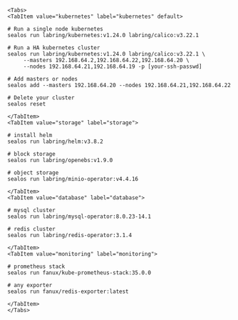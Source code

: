 
```mdx-code-block
<Tabs>
<TabItem value="kubernetes" label="kubernetes" default>
```

```shell
# Run a single node kubernetes
sealos run labring/kubernetes:v1.24.0 labring/calico:v3.22.1

# Run a HA kubernetes cluster
sealos run labring/kubernetes:v1.24.0 labring/calico:v3.22.1 \
     --masters 192.168.64.2,192.168.64.22,192.168.64.20 \
     --nodes 192.168.64.21,192.168.64.19 -p [your-ssh-passwd]

# Add masters or nodes
sealos add --masters 192.168.64.20 --nodes 192.168.64.21,192.168.64.22

# Delete your cluster
sealos reset
```

```mdx-code-block
</TabItem>
<TabItem value="storage" label="storage">
```

```shell
# install helm
sealos run labring/helm:v3.8.2

# block storage
sealos run labring/openebs:v1.9.0

# object storage
sealos run labring/minio-operator:v4.4.16
```

```mdx-code-block
</TabItem>
<TabItem value="database" label="database">
```

```shell
# mysql cluster
sealos run labring/mysql-operator:8.0.23-14.1

# redis cluster
sealos run labring/redis-operator:3.1.4
```

```mdx-code-block
</TabItem>
<TabItem value="monitoring" label="monitoring">
```

```shell
# prometheus stack
sealos run fanux/kube-prometheus-stack:35.0.0

# any exporter
sealos run fanux/redis-exporter:latest
```

```mdx-code-block
</TabItem>
</Tabs>
```
